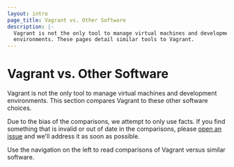 ```yaml
---
layout: intro
page_title: Vagrant vs. Other Software
description: |-
  Vagrant is not the only tool to manage virtual machines and development
  environments. These pages detail similar tools to Vagrant.
---
```


# Vagrant vs. Other Software

Vagrant is not the only tool to manage virtual machines and development
environments. This section compares Vagrant to these other software choices.

Due to the bias of the comparisons, we attempt to only use facts. If you find
something that is invalid or out of date in the comparisons, please [open an
issue](https://github.com/hashicorp/vagrant/issues) and we'll address it as soon
as possible.

Use the navigation on the left to read comparisons of Vagrant versus similar
software.
